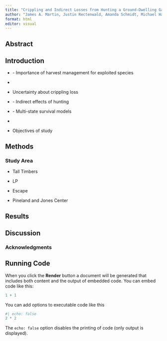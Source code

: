 ```yaml
---
title: "Crippling and Indirect Losses from Hunting a Ground-Dwelling Game Bird"
author: "James A. Martin, Justin Rectenwald, Amanda Schmidt, Michael Hazelbaker, Holly Lott, Alex Jackson, Geoff Beane, and D. Clay Sisson"
format: html
editor: visual
---
```


## Abstract

## Introduction

-   \- Importance of harvest management for exploited species

-   

- Uncertainty about crippling loss


-   \- Indirect effects of hunting


-   \- Multi-state survival models

-   

- Objectives of study

## Methods

### Study Area

-    Tall Timbers <!--# Hazelbaker -->


-   LP <!--# Holly -->

-   Escape <!--# Amanda -->

-    Pineland and Jones Center <!--# Justin -->

## Results

## Discussion

### Acknowledgments

## Running Code

When you click the **Render** button a document will be generated that includes both content and the output of embedded code. You can embed code like this:

```r
1 + 1
```

You can add options to executable code like this

```r
#| echo: false
2 * 2
```

The `echo: false` option disables the printing of code (only output is displayed).
